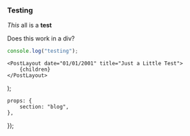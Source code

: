 
### Testing

_This_ all is a **test**

<div>Does this work in a div?</div>

```javascript
console.log("testing");
```

    <PostLayout date="01/01/2001" title="Just a Little Test">
        {children}
    </PostLayout>
);

    props: {
        section: "blog",
    },
});
